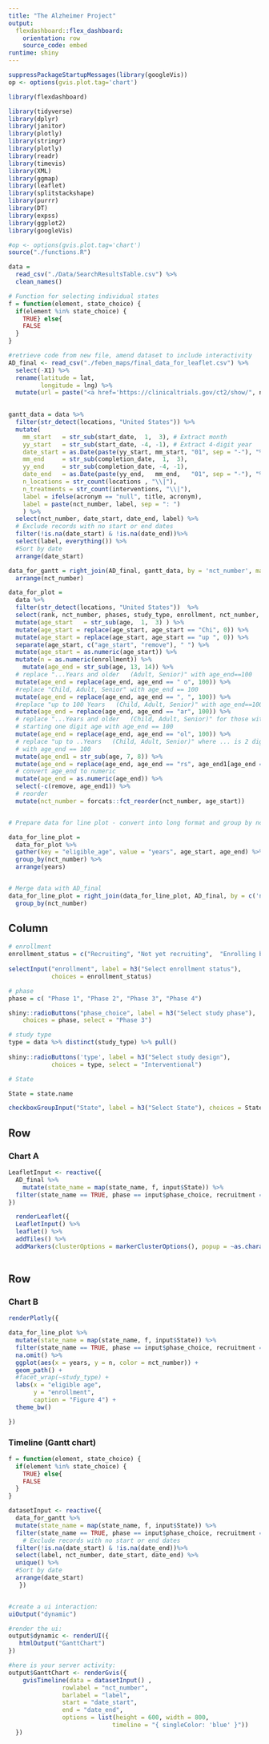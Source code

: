 ```yaml
---
title: "The Alzheimer Project"
output: 
  flexdashboard::flex_dashboard:
    orientation: row
    source_code: embed
runtime: shiny
---
```


```r
suppressPackageStartupMessages(library(googleVis)) 
op <- options(gvis.plot.tag='chart')

```


```r
library(flexdashboard)

library(tidyverse)
library(dplyr)
library(janitor)
library(plotly)
library(stringr)
library(plotly)
library(readr)
library(timevis)
library(XML)
library(ggmap)
library(leaflet)
library(splitstackshape)
library(purrr)
library(DT)
library(expss)
library(ggplot2)
library(googleVis)

#op <- options(gvis.plot.tag='chart')
source("./functions.R")
```




```r

data = 
  read_csv("./Data/SearchResultsTable.csv") %>%
  clean_names() 

# Function for selecting individual states
f = function(element, state_choice) {
  if(element %in% state_choice) {
    TRUE} else{
    FALSE
  }
}

```

```r
#retrieve code from new file, amend dataset to include interactivity
AD_final <- read_csv("./feben_maps/final_data_for_leaflet.csv") %>% 
  select(-X1) %>% 
  rename(latitude = lat,
         longitude = lng) %>% 
  mutate(url = paste("<a href='https://clinicaltrials.gov/ct2/show/", nct_number, "'>", nct_number, "</a>", sep = ""))
  

```



```r
gantt_data = data %>%
  filter(str_detect(locations, "United States")) %>%
  mutate(
    mm_start   = str_sub(start_date,  1,  3), # Extract month
    yy_start   = str_sub(start_date, -4, -1), # Extract 4-digit year
    date_start = as.Date(paste(yy_start, mm_start, "01", sep = "-"), "%Y-%b-%d"),
    mm_end     = str_sub(completion_date,  1,  3),
    yy_end     = str_sub(completion_date, -4, -1),
    date_end   = as.Date(paste(yy_end,   mm_end,   "01", sep = "-"), "%Y-%b-%d"),
    n_locations = str_count(locations , "\\|"),
    n_treatments = str_count(interventions, "\\|"),
    label = ifelse(acronym == "null", title, acronym), 
    label = paste(nct_number, label, sep = ": ")
    ) %>%
  select(nct_number, date_start, date_end, label) %>%
  # Exclude records with no start or end dates
  filter(!is.na(date_start) & !is.na(date_end))%>% 
  select(label, everything()) %>%
  #Sort by date
  arrange(date_start) 

data_for_gantt = right_join(AD_final, gantt_data, by = 'nct_number', match = "all") %>%
  arrange(nct_number)


```



```r
data_for_plot = 
  data %>% 
  filter(str_detect(locations, "United States"))  %>%
  select(rank, nct_number, phases, study_type, enrollment, nct_number, age, recruitment) %>% 
  mutate(age_start   = str_sub(age,  1,  3) ) %>%
  mutate(age_start = replace(age_start, age_start == "Chi", 0)) %>%
  mutate(age_start = replace(age_start, age_start == "up ", 0)) %>%
  separate(age_start, c("age_start", "remove"), " ") %>%
  mutate(age_start = as.numeric(age_start)) %>%
  mutate(n = as.numeric(enrollment)) %>%
    mutate(age_end = str_sub(age, 13, 14)) %>%
  # replace "...Years and older   (Adult, Senior)" with age_end==100
  mutate(age_end = replace(age_end, age_end == " o", 100)) %>%
  #replace "Child, Adult, Senior" with age_end == 100
  mutate(age_end = replace(age_end, age_end == ", ", 100)) %>%
  #replace "up to 100 Years   (Child, Adult, Senior)" with age_end==100
  mutate(age_end = replace(age_end, age_end == "ar", 100)) %>%
  # replace "...Years and older   (Child, Adult, Senior)" for those with 
  # starting one digit age with age_end == 100
  mutate(age_end = replace(age_end, age_end == "ol", 100)) %>%
  # replace "up to ..Years   (Child, Adult, Senior)" where ... is 2 digit
  # with age_end == 100
  mutate(age_end1 = str_sub(age, 7, 8)) %>%
  mutate(age_end = replace(age_end, age_end == "rs", age_end1[age_end == "rs"])) %>%
  # convert age_end to numeric
  mutate(age_end = as.numeric(age_end)) %>%
  select(-c(remove, age_end1)) %>%
  # reorder 
  mutate(nct_number = forcats::fct_reorder(nct_number, age_start))


# Prepare data for line plot - convert into long format and group by nct_number:   

data_for_line_plot = 
  data_for_plot %>%
  gather(key = "eligible_age", value = "years", age_start, age_end) %>%
  group_by(nct_number) %>%
  arrange(years)


# Merge data with AD_final 
data_for_line_plot = right_join(data_for_line_plot, AD_final, by = c('nct_number', 'recruitment', 'study_type')) %>%
  group_by(nct_number)


```


Column {.sidebar}
-----------------------------------------------------------------------
```r
# enrollment
enrollment_status = c("Recruiting", "Not yet recruiting",  "Enrolling by invitation", "Active, not recruiting", "Suspended", "Terminated", "Completed")
  
selectInput("enrollment", label = h3("Select enrollment status"),
            choices = enrollment_status)

# phase
phase = c( "Phase 1", "Phase 2", "Phase 3", "Phase 4")

shiny::radioButtons("phase_choice", label = h3("Select study phase"),
    choices = phase, select = "Phase 3")

# study type
type = data %>% distinct(study_type) %>% pull()
  
shiny::radioButtons('type', label = h3("Select study design"),
            choices = type, select = "Interventional")

# State

State = state.name

checkboxGroupInput("State", label = h3("Select State"), choices = State, selected = State)

```


Row 
-----------------------------------------------------------------------

### Chart A

```r


LeafletInput <- reactive({
  AD_final %>%
    mutate(state_name = map(state_name, f, input$State)) %>%
  filter(state_name == TRUE, phase == input$phase_choice, recruitment == input$enrollment, study_type == input$type)
})

  renderLeaflet({
  LeafletInput() %>% 
  leaflet() %>%
  addTiles() %>%
  addMarkers(clusterOptions = markerClusterOptions(), popup = ~as.character(url))})
        
```

Row {.tabset .tabset-fade } 
-----------------------------------------------------------------------

### Chart B

```r

renderPlotly({

data_for_line_plot %>%
  mutate(state_name = map(state_name, f, input$State)) %>%
  filter(state_name == TRUE, phase == input$phase_choice, recruitment == input$enrollment, study_type == input$type) %>% 
  na.omit() %>% 
  ggplot(aes(x = years, y = n, color = nct_number)) +
  geom_path() +
  #facet_wrap(~study_type) +
  labs(x = "eligible age",
       y = "enrollment",
       caption = "Figure 4") +
  theme_bw()

})
```

### Timeline (Gantt chart)

```r
f = function(element, state_choice) {
  if(element %in% state_choice) {
    TRUE} else{
    FALSE
  }
}

datasetInput <- reactive({
  data_for_gantt %>%
  mutate(state_name = map(state_name, f, input$State)) %>%
  filter(state_name == TRUE, phase == input$phase_choice, recruitment == input$enrollment, study_type == input$type) %>% 
    # Exclude records with no start or end dates
  filter(!is.na(date_start) & !is.na(date_end))%>% 
  select(label, nct_number, date_start, date_end) %>%
  unique() %>%
  #Sort by date
  arrange(date_start) 
   })


#create a ui interaction:
uiOutput("dynamic")

#render the ui:
output$dynamic <- renderUI({ 
   htmlOutput("GanttChart")
})

#here is your server activity:
output$GanttChart <- renderGvis({    
    gvisTimeline(data = datasetInput() ,
               rowlabel = "nct_number",
               barlabel = "label",
               start = "date_start",
               end = "date_end",
               options = list(height = 600, width = 800, 
                             timeline = "{ singleColor: 'blue' }"))       
  })

```
